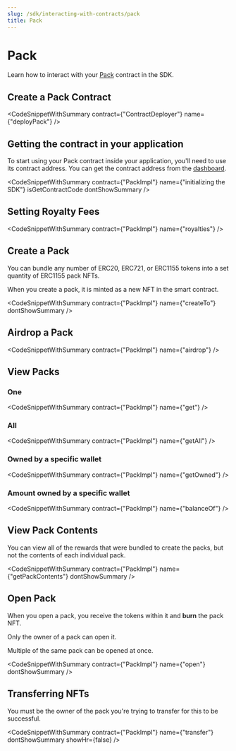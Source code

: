 ```yaml
---
slug: /sdk/interacting-with-contracts/pack
title: Pack
---
```



# Pack

Learn how to interact with your [Pack](/pre-built-contracts/pack) contract in the SDK.

## Create a Pack Contract

<CodeSnippetWithSummary contract={"ContractDeployer"} name={"deployPack"} />

## Getting the contract in your application

To start using your Pack contract inside your application, you'll need to use its contract address.
You can get the contract address from the [dashboard](https://thirdweb.com/dashboard).

<CodeSnippetWithSummary
  contract={"PackImpl"}
  name={"initializing the SDK"}
  isGetContractCode
  dontShowSummary
/>

## Setting Royalty Fees

<CodeSnippetWithSummary contract={"PackImpl"} name={"royalties"} />

## Create a Pack

You can bundle any number of ERC20, ERC721, or ERC1155 tokens into a set quantity of ERC1155 pack NFTs.

When you create a pack, it is minted as a new NFT in the smart contract.

<CodeSnippetWithSummary
  contract={"PackImpl"}
  name={"createTo"}
  dontShowSummary
/>

## Airdrop a Pack

<CodeSnippetWithSummary contract={"PackImpl"} name={"airdrop"} />

## View Packs

### One

<CodeSnippetWithSummary contract={"PackImpl"} name={"get"} />

### All

<CodeSnippetWithSummary contract={"PackImpl"} name={"getAll"} />

### Owned by a specific wallet

<CodeSnippetWithSummary contract={"PackImpl"} name={"getOwned"} />

### Amount owned by a specific wallet

<CodeSnippetWithSummary contract={"PackImpl"} name={"balanceOf"} />

## View Pack Contents

You can view all of the rewards that were bundled to create the packs, but not the contents of each individual pack.

<CodeSnippetWithSummary
  contract={"PackImpl"}
  name={"getPackContents"}
  dontShowSummary
/>

## Open Pack

When you open a pack, you receive the tokens within it and **burn** the pack NFT.

Only the owner of a pack can open it.

Multiple of the same pack can be opened at once.

<CodeSnippetWithSummary contract={"PackImpl"} name={"open"} dontShowSummary />

## Transferring NFTs

You must be the owner of the pack you're trying to transfer for this to be successful.

<CodeSnippetWithSummary
  contract={"PackImpl"}
  name={"transfer"}
  dontShowSummary
  showHr={false}
/>
